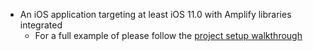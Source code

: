 * An iOS application targeting at least iOS 11.0 with Amplify libraries integrated
    * For a full example of please follow the [project setup walkthrough](/[platform]/prev/start/project-setup/create-application/)

